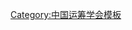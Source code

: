 {{Navbox
| name   = 中国数学会运筹学分会第一届理事会
| title  = [[中国数学会运筹学分会]]第一届理事会
| above  = 1980年4月－1983年12月
| bodyclass = hlist
| group1 = 理事长
| list1  = [[华罗庚]]
| group2 = 副理事长
| list2  = 
* [[越民义]]
* [[许国志]]
* [[余潜修]]
| group3 = 秘书长
| list3  = [[桂湘云]]
| group4 = 副秘书长
| list4  = 
* [[管梅谷]]
* [[胡毓达]]
| group5 = 常务理事
| list5  = 
* [[华罗庚]]
* [[许国志]]
* [[余潜修]]
* [[何旭初]]
* [[邵济煦]]
* [[赵紫生]]
* [[胡毓达]]
* [[徐利治]]
* [[桂湘云]]
* [[越民义]]
* [[管梅谷]]
| group6 = 理事
| list6  = 
* [[王荫清]]
* [[艾堤|艾　堤]]
* [[邓乃扬]]
* [[朱永津]]
* [[华罗庚]]
* [[许国志]]
* [[余潜修]]
* [[何旭初]]
* [[邵济煦]]
* [[李修睦]]
* [[李秉全]]
* [[李庆华]]
* [[李蔚萱]]
* [[吴方|吴　方]]
* [[吴沧浦]]
* [[吴洪鳌]]
* [[罗声政]]
* [[林国宁]]
* [[张盛开]]
* [[张建中]]
* [[张福基 (1936年)|张福基]]
* [[郑权|郑　权]]
* [[赵紫生]]
* [[胡毓达]]
* [[凌如镛]]
* [[席少霖]]
* [[徐光煇]]
* [[徐利治]]
* [[桂湘云]]
* [[唐焕文]]
* [[常本英]]
* [[陈德泉]]
* [[越民义]]
* [[董纯飞]]
* [[管梅谷]]
* [[颜基义]]
* [[谢力同]]
* [[谢庭藩]]
}}<noinclude>
{{collapsible option}}
[[Category:中国运筹学会模板]]
</noinclude>